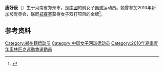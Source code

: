 {{Infobox tennis biography
| name                  = 唐好辰
| fullname              = 
| country               = {{CHN}}
| birth_date            = {{birth date and age|1994|02|21|df=yes}}
| birth_place           = [[郑州市|郑州市]]
| plays                 = 右手（双手反手）
| careerprizemoney      = $82,950
| singlesrecord         = {{tennis record|won=129|lost=92}}
| singlestitles         = 2 [[國際網球總會|ITF]]
| highestsinglesranking = 371 (2014年12月15日)
| AustralianOpenresult  = 1R ([[2014年澳洲網球公開賽女子單打比賽|2014年]])
| AustralianOpenjuniorresult = SF (2010年)
| FrenchOpenjuniorresult = 1R (2011年)
| Wimbledonjuniorresult = Q2 (2011年)
| USOpenjuniorresult    = 3R (2010年)
| doublesrecord         = {{tennis record|won=67|lost=66}}
| doublestitles         = 4 ITF
| highestdoublesranking = 211 (2013年1月15日)
| AustralianOpenDoublesjuniorresult = 2R (2010年・2011年)
| FrenchOpenDoublesjuniorresult = SF (2011年)
| WimbledonDoublesjuniorresult = F (2011年)
| USOpenDoublesjuniorresult = SF (2010年)
| Team                  = yes
| FedCupresult          = {{tennis record|won=7|lost=7}}
| medaltemplates =
{{MedalCountry|{{flag|China}}}}
{{MedalCompetition|[[青年奥林匹克运动会|青年奥林匹克运动会]]}}
{{MedalGold|[[2010年夏季青年奧林匹克運動會|2010 新加坡]]|[[2010年夏季青年奧林匹克運動會網球比賽|女子双打]]}}
}}
'''唐好辰'''（{{bd|1994年|2月21日||}}）生于河南省郑州市，是[[中华人民共和国|中國]]的前女子[[网球|网球]]运动员。她曾参加2010年新加坡青奥会，联同[[郑赛赛|郑赛赛]]获得女子双打项目的金牌<ref>{{cite web|url=http://sports.sina.com.cn/o/2010-08-22/04085160384.shtml|title=女网新人从新加坡启航 郑赛赛唐好辰拿下女双金牌|publisher=新浪体育|date=2010-08-22|accessdate=2020-12-30}}</ref>。

==参考资料==
{{reflist}}
{{Sport-stub}}
[[Category:郑州籍运动员|Category:郑州籍运动员]]
[[Category:中国女子网球运动员|Category:中国女子网球运动员]]
[[Category:2010年夏季青年奧林匹克運動會運動員|Category:2010年夏季青年奧林匹克運動會運動員]]
